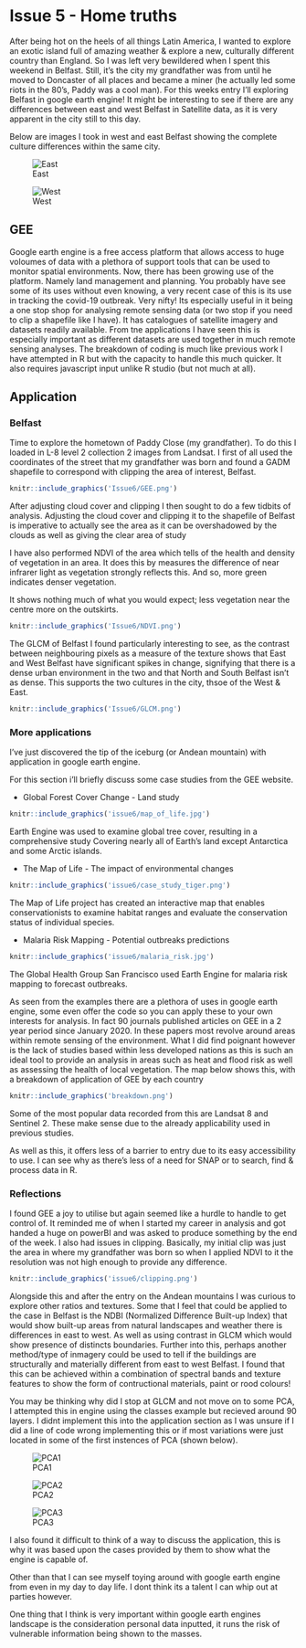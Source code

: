 <div style="text align: justify">

# Issue 5 - Home truths

After being hot on the heels of all things Latin America, I wanted to explore an exotic island full of amazing weather & explore a new, culturally different country than England. So I was left very bewildered when I spent this weekend in Belfast. Still, it's the city my grandfather was from until he moved to Doncaster of all places and became a miner (he actually led some riots in the 80’s, Paddy was a cool man). 
For this weeks entry I’ll exploring Belfast in google earth engine! It might be interesting to see if there are any differences between east and west Belfast in Satellite data, as it is very apparent in the city still to this day. 
 
Below are images I took in west and east Belfast showing the complete culture differences within the same city. 

::: {layout="[[1,1], [1]]"}
![East](Issue6/East.jpeg)

![West](Issue6/West.jpeg)

:::

## GEE
Google earth engine is a free access platform that allows access to huge voloumes of data with a plethora of support tools that can be used to monitor spatial environments. Now, there has been growing use of the platform. Namely land management and planning. You probably have see some of its uses without even knowing, a very recent case of this is its use in tracking the covid-19 outbreak. Very nifty!
Its especially useful in it being a  one stop shop for analysing remote sensing data (or two stop if you need to clip a shapefile like I have). It has catalogues of satellite imagery and datasets readily available. From tne applications I have seen this is especially important as different datasets are used together in much remote sensing analyses. 
The breakdown of coding is much like previous work I have attempted in R but with the capacity to handle this much quicker. It also requires javascript  input unlike R studio (but not much at all). 


## Application 

### Belfast 
Time to explore the hometown of Paddy Close (my grandfather).
To do this I loaded in L-8 level 2 collection 2 images from Landsat. 
I first of all used the coordinates of the street that my grandfather was born and found a GADM shapefile to correspond with clipping the area of interest, Belfast. 

```r

knitr::include_graphics('Issue6/GEE.png')

```

After adjusting cloud cover and clipping I then sought to do a few tidbits of analysis.  Adjusting the cloud cover and clipping it to the shapefile of Belfast is imperative to actually see the area as it can be overshadowed by the clouds as well as giving the clear area of study

I have also performed NDVI of the area which tells of the health and density of vegetation in an area. It does this by measures the difference of near infrarer light as vegetation strongly reflects this. And so, more green indicates denser vegetation.

It shows nothing much of what you would expect; less vegetation near the centre more on the outskirts. 


```r

knitr::include_graphics('Issue6/NDVI.png')

```
The GLCM of Belfast I found particularly interesting to see, as the contrast between neighbouring pixels as a measure of the texture shows that East and West Belfast have significant spikes in change, signifying that there is a dense urban environment in the two and that North and South Belfast isn’t as dense. This supports the two cultures in the city, thsoe of the West & East.

```r

knitr::include_graphics('Issue6/GLCM.png')

```


### More applications 

I've just discovered the tip of the iceburg (or Andean mountain) with application in google earth engine. 

For this section i'll briefly discuss some case studies from the GEE website. 


* Global Forest Cover Change - Land study

```r

knitr::include_graphics('issue6/map_of_life.jpg')

```
Earth Engine was used  to examine global tree cover, resulting in a comprehensive study Covering nearly all of Earth's land except Antarctica and some Arctic islands.

* The Map of Life - The impact of environmental changes

```r

knitr::include_graphics('issue6/case_study_tiger.png')

```

The Map of Life project has created an interactive map that enables conservationists to examine habitat ranges and evaluate the conservation status of individual species. 



* Malaria Risk Mapping - Potential outbreaks predictions

```r

knitr::include_graphics('issue6/malaria_risk.jpg')

```

The Global Health Group San Francisco used Earth Engine for malaria risk mapping to forecast outbreaks.

As seen from the examples there are a plethora of uses in google earth engine, some even offer the code so you can apply these to your own interests for analysis. In fact 90 journals published articles on GEE in a 2 year period since January 2020. In these papers most revolve around areas within remote sensing of the environment. What I did find poignant however is the lack of studies based within less developed nations as this is such an ideal tool to provide an analysis in areas such as heat and flood risk as well as assessing the health of local vegetation.
The map below shows this, with a  breakdown of application of GEE by each country

```r

knitr::include_graphics('breakdown.png')

```


Some of the most popular data recorded from this are Landsat 8 and Sentinel 2. These make sense due to the already applicability used in previous studies. 

As well as this, it offers less of a barrier to entry due to its easy accessibility to use. I can see why as there's less of a need for SNAP or to search, find & process data in R. 


### Reflections

I found GEE a joy to utilise but again seemed like a hurdle to handle to get control of. It reminded me of when I started my career in analysis and got handed a huge on powerBI and was asked to produce something by the end of the week. I also had issues in clipping. Basically, my initial clip was just the area in where my grandfather was born so when I applied NDVI to it the resolution was not high enough to provide any difference.


```r

knitr::include_graphics('issue6/clipping.png')

```
Alongside this and after the entry on the Andean mountains I was curious to explore other ratios and textures. Some that I feel that could be applied to the case in Belfast is the NDBI (Normalized Difference Built-up Index) that would show built-up areas from natural landscapes and weather there is differences in east to west. As well as using contrast in GLCM which would show presence of distincts boundaries. Further into this, perhaps another method/type of inmagery could be used to tell if the buildings are structurally and materially different from east to west Belfast. I found that this can be achieved within a combination of spectral bands and texture features to show the form of contructional materials, paint or rood colours!


You may be thinking why did I stop at GLCM and not move on to some PCA, I attempted this in engine using the classes example but recieved around 90 layers. I didnt implement this into the application section as I was unsure if I did a line of code wrong implementing this or if most variations were just located in some of the first instences of PCA (shown below).

::: {layout="[[1,1,1], [1]]"}
![PCA1](Issue6/PCA.png)

![PCA2](Issue6/PCA2.png)

![PCA3](Issue6/PCA3.png)

:::

I also found it difficult to think of a way to discuss the application, this is why it was based upon the cases provided by them to show what the engine is capable of. 

Other than that I can see myself toying around with google earth engine from even in my day to day life. I dont think its a talent I can whip out at parties however.

One thing that I think is very important within google earth engines landscape is the consideration personal data inputted, it runs the risk of vulnerable information being shown to the masses. 
